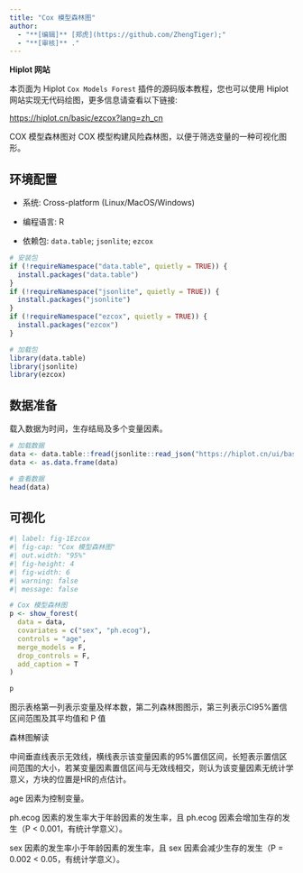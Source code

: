 ```yaml
---
title: "Cox 模型森林图"
author:
  - "**[编辑]** [郑虎](https://github.com/ZhengTiger);"
  - "**[审核]** ."
---
```


::: callout-note
**Hiplot 网站**

本页面为 Hiplot `Cox Models Forest` 插件的源码版本教程，您也可以使用 Hiplot 网站实现无代码绘图，更多信息请查看以下链接:

<https://hiplot.cn/basic/ezcox?lang=zh_cn>
:::

COX 模型森林图对 COX 模型构建风险森林图，以便于筛选变量的一种可视化图形。

## 环境配置

-   系统: Cross-platform (Linux/MacOS/Windows)

-   编程语言: R

-   依赖包: `data.table`; `jsonlite`; `ezcox`

```r
# 安装包
if (!requireNamespace("data.table", quietly = TRUE)) {
  install.packages("data.table")
}
if (!requireNamespace("jsonlite", quietly = TRUE)) {
  install.packages("jsonlite")
}
if (!requireNamespace("ezcox", quietly = TRUE)) {
  install.packages("ezcox")
}

# 加载包
library(data.table)
library(jsonlite)
library(ezcox)
```

## 数据准备

载入数据为时间，生存结局及多个变量因素。

```r
# 加载数据
data <- data.table::fread(jsonlite::read_json("https://hiplot.cn/ui/basic/ezcox/data.json")$exampleData$textarea[[1]])
data <- as.data.frame(data)

# 查看数据
head(data)
```

## 可视化

```r
#| label: fig-1Ezcox
#| fig-cap: "Cox 模型森林图"
#| out.width: "95%"
#| fig-height: 4
#| fig-width: 6
#| warning: false
#| message: false

# Cox 模型森林图
p <- show_forest(
  data = data,
  covariates = c("sex", "ph.ecog"),
  controls = "age",
  merge_models = F,
  drop_controls = F,
  add_caption = T
)

p
```

图示表格第一列表示变量及样本数，第二列森林图图示，第三列表示CI95%置信区间范围及其平均值和 P 值

森林图解读

中间垂直线表示无效线，横线表示该变量因素的95%置信区间，长短表示置信区间范围的大小，若某变量因素置信区间与无效线相交，则认为该变量因素无统计学意义，方块的位置是HR的点估计。

age 因素为控制变量。

ph.ecog 因素的发生率大于年龄因素的发生率，且 ph.ecog 因素会增加生存的发生（P < 0.001，有统计学意义）。

sex 因素的发生率小于年龄因素的发生率，且 sex 因素会减少生存的发生（P = 0.002 < 0.05，有统计学意义）。
